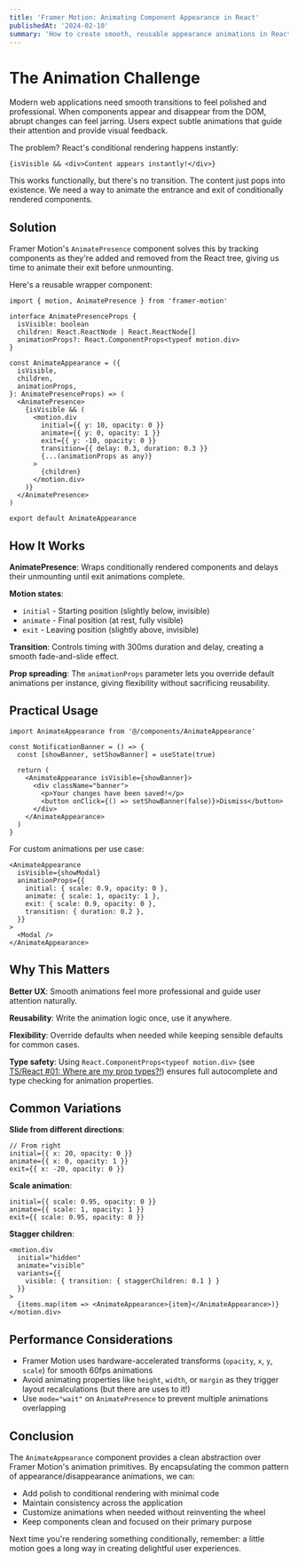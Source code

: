 ```yaml
---
title: 'Framer Motion: Animating Component Appearance in React'
publishedAt: '2024-02-10'
summary: 'How to create smooth, reusable appearance animations in React using Framer Motion and AnimatePresence for better user experience.'
---
```


# The Animation Challenge

Modern web applications need smooth transitions to feel polished and professional. When components appear and disappear from the DOM, abrupt changes can feel jarring. Users expect subtle animations that guide their attention and provide visual feedback.

The problem? React's conditional rendering happens instantly:

```tsx
{isVisible && <div>Content appears instantly!</div>}
```

This works functionally, but there's no transition. The content just pops into existence. We need a way to animate the entrance and exit of conditionally rendered components.

## Solution

Framer Motion's `AnimatePresence` component solves this by tracking components as they're added and removed from the React tree, giving us time to animate their exit before unmounting.

Here's a reusable wrapper component:

```tsx
import { motion, AnimatePresence } from 'framer-motion'

interface AnimatePresenceProps {
  isVisible: boolean
  children: React.ReactNode | React.ReactNode[]
  animationProps?: React.ComponentProps<typeof motion.div>
}

const AnimateAppearance = ({
  isVisible,
  children,
  animationProps,
}: AnimatePresenceProps) => (
  <AnimatePresence>
    {isVisible && (
      <motion.div
        initial={{ y: 10, opacity: 0 }}
        animate={{ y: 0, opacity: 1 }}
        exit={{ y: -10, opacity: 0 }}
        transition={{ delay: 0.3, duration: 0.3 }}
        {...(animationProps as any)}
      >
        {children}
      </motion.div>
    )}
  </AnimatePresence>
)

export default AnimateAppearance
```

## How It Works

**AnimatePresence**: Wraps conditionally rendered components and delays their unmounting until exit animations complete.

**Motion states**:
- `initial` - Starting position (slightly below, invisible)
- `animate` - Final position (at rest, fully visible)
- `exit` - Leaving position (slightly above, invisible)

**Transition**: Controls timing with 300ms duration and delay, creating a smooth fade-and-slide effect.

**Prop spreading**: The `animationProps` parameter lets you override default animations per instance, giving flexibility without sacrificing reusability.

## Practical Usage

```tsx
import AnimateAppearance from '@/components/AnimateAppearance'

const NotificationBanner = () => {
  const [showBanner, setShowBanner] = useState(true)

  return (
    <AnimateAppearance isVisible={showBanner}>
      <div className="banner">
        <p>Your changes have been saved!</p>
        <button onClick={() => setShowBanner(false)}>Dismiss</button>
      </div>
    </AnimateAppearance>
  )
}
```

For custom animations per use case:

```tsx
<AnimateAppearance
  isVisible={showModal}
  animationProps={{
    initial: { scale: 0.9, opacity: 0 },
    animate: { scale: 1, opacity: 1 },
    exit: { scale: 0.9, opacity: 0 },
    transition: { duration: 0.2 },
  }}
>
  <Modal />
</AnimateAppearance>
```

## Why This Matters

**Better UX**: Smooth animations feel more professional and guide user attention naturally.

**Reusability**: Write the animation logic once, use it anywhere.

**Flexibility**: Override defaults when needed while keeping sensible defaults for common cases.

**Type safety**: Using `React.ComponentProps<typeof motion.div>` (see [TS/React #01: Where are my prop types?!](/articles/react-prop-types)) ensures full autocomplete and type checking for animation properties.

## Common Variations

**Slide from different directions**:
```tsx
// From right
initial={{ x: 20, opacity: 0 }}
animate={{ x: 0, opacity: 1 }}
exit={{ x: -20, opacity: 0 }}
```

**Scale animation**:
```tsx
initial={{ scale: 0.95, opacity: 0 }}
animate={{ scale: 1, opacity: 1 }}
exit={{ scale: 0.95, opacity: 0 }}
```

**Stagger children**:
```tsx
<motion.div
  initial="hidden"
  animate="visible"
  variants={{
    visible: { transition: { staggerChildren: 0.1 } }
  }}
>
  {items.map(item => <AnimateAppearance>{item}</AnimateAppearance>)}
</motion.div>
```

## Performance Considerations

- Framer Motion uses hardware-accelerated transforms (`opacity`, `x`, `y`, `scale`) for smooth 60fps animations
- Avoid animating properties like `height`, `width`, or `margin` as they trigger layout recalculations (but there are uses to it!)
- Use `mode="wait"` on `AnimatePresence` to prevent multiple animations overlapping

## Conclusion

The `AnimateAppearance` component provides a clean abstraction over Framer Motion's animation primitives. By encapsulating the common pattern of appearance/disappearance animations, we can:

- Add polish to conditional rendering with minimal code
- Maintain consistency across the application
- Customize animations when needed without reinventing the wheel
- Keep components clean and focused on their primary purpose

Next time you're rendering something conditionally, remember: a little motion goes a long way in creating delightful user experiences.
